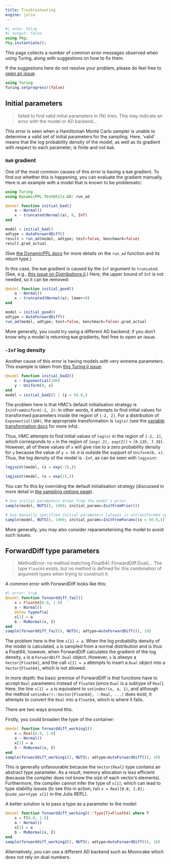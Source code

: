 ```yaml
---
title: Troubleshooting
engine: julia
---
```


```julia
#| echo: false
#| output: false
using Pkg;
Pkg.instantiate();
```

This page collects a number of common error messages observed when using Turing, along with suggestions on how to fix them.

If the suggestions here do not resolve your problem, please do feel free to [open an issue](https://github.com/TuringLang/Turing.jl/issues).

```julia
using Turing
Turing.setprogress!(false)
```

## Initial parameters

> failed to find valid initial parameters in {N} tries. This may indicate an error with the model or AD backend...

This error is seen when a Hamiltonian Monte Carlo sampler is unable to determine a valid set of initial parameters for the sampling.
Here, 'valid' means that the log probability density of the model, as well as its gradient with respect to each parameter, is finite and not `NaN`.

### `NaN` gradient

One of the most common causes of this error is having a `NaN` gradient.
To find out whether this is happening, you can evaluate the gradient manually.
Here is an example with a model that is known to be problematic:

```julia
using Turing
using DynamicPPL.TestUtils.AD: run_ad

@model function initial_bad()
    a ~ Normal()
    x ~ truncated(Normal(a), 0, Inf)
end

model = initial_bad()
adtype = AutoForwardDiff()
result = run_ad(model, adtype; test=false, benchmark=false)
result.grad_actual
```

(See [the DynamicPPL docs](https://turinglang.org/DynamicPPL.jl/stable/api/#AD-testing-and-benchmarking-utilities) for more details on the `run_ad` function and its return type.)

In this case, the `NaN` gradient is caused by the `Inf` argument to `truncated`.
(See, e.g., [this issue on Distributions.jl](https://github.com/JuliaStats/Distributions.jl/issues/1910).)
Here, the upper bound of `Inf` is not needed, so it can be removed:

```julia
@model function initial_good()
    a ~ Normal()
    x ~ truncated(Normal(a); lower=0)
end

model = initial_good()
adtype = AutoForwardDiff()
run_ad(model, adtype; test=false, benchmark=false).grad_actual
```

More generally, you could try using a different AD backend; if you don't know why a model is returning `NaN` gradients, feel free to open an issue.

### `-Inf` log density

Another cause of this error is having models with very extreme parameters.
This example is taken from [this Turing.jl issue](https://github.com/TuringLang/Turing.jl/issues/2476):

```julia
@model function initial_bad2()
    x ~ Exponential(100)
    y ~ Uniform(0, x)
end
model = initial_bad2() | (y = 50.0,)
```

The problem here is that HMC's default initialisation strategy is `InitFromUniform(-2, 2)`: in other words, it attempts to find initial values for transformed parameters inside the region of `[-2, 2]`.
For a distribution of `Exponential(100)`, the appropriate transformation is `log(x)` (see the [variable transformation docs]({{< meta dev-transforms-distributions >}}) for more info).

Thus, HMC attempts to find initial values of `log(x)` in the region of `[-2, 2]`, which corresponds to `x` in the region of `[exp(-2), exp(2)]` = `[0.135, 7.39]`.
However, all of these values of `x` will give rise to a zero probability density for `y` because the value of `y = 50.0` is outside the support of `Uniform(0, x)`.
Thus, the log density of the model is `-Inf`, as can be seen with `logjoint`:

```julia
logjoint(model, (x = exp(-2),))
```

```julia
logjoint(model, (x = exp(2),))
```

You can fix this by overriding the default initialisation strategy (discussed in more detail in [the sampling options page]({{< meta usage-sampling-options >}}#specifying-initial-parameters)).

```julia
# Use initial parameters drawn from the model's prior.
sample(model, NUTS(), 1000; initial_params=InitFromPrior())
```

```julia
# Use manually specified initial parameters (always in untransformed space).
sample(model, NUTS(), 1000; initial_params=InitFromParams((x = 60.0,)))
```

More generally, you may also consider reparameterising the model to avoid such issues.

## ForwardDiff type parameters

> MethodError: no method matching Float64(::ForwardDiff.Dual{... The type `Float64` exists, but no method is defined for this combination of argument types when trying to construct it.

A common error with ForwardDiff looks like this:

```julia
#| error: true
@model function forwarddiff_fail()
    x = Float64[0.0, 1.0]
    a ~ Normal()
    @show typeof(a)
    x[1] = a
    b ~ MvNormal(x, I)
end
sample(forwarddiff_fail(), NUTS(; adtype=AutoForwardDiff()), 10)
```

The problem here is the line `x[1] = a`.
When the log probability density of the model is calculated, `a` is sampled from a normal distribution and is thus a Float64; however, when ForwardDiff calculates the gradient of the log density, `a` is a `ForwardDiff.Dual` object.
However, `x` is _always_ a `Vector{Float64}`, and the call `x[1] = a` attempts to insert a `Dual` object into a `Vector{Float64}`, which is not allowed.

::: {.callout-note}
In more depth: the basic premise of ForwardDiff is that functions have to accept `Real` parameters instead of `Float64` (since `Dual` is a subtype of `Real`).
Here, the line `x[1] = a` is equivalent to `setindex!(x, a, 1)`, and although the method `setindex!(::Vector{Float64}, ::Real, ...)` does exist, it attempts to convert the `Real` into a `Float64`, which is where it fails.
:::

There are two ways around this.

Firstly, you could broaden the type of the container:

```julia
@model function forwarddiff_working1()
    x = Real[0.0, 1.0]
    a ~ Normal()
    x[1] = a
    b ~ MvNormal(x, I)
end
sample(forwarddiff_working1(), NUTS(; adtype=AutoForwardDiff()), 10)
```

This is generally unfavourable because the `Vector{Real}` type contains an abstract type parameter.
As a result, memory allocation is less efficient (because the compiler does not know the size of each vector's elements).
Furthermore, the compiler cannot infer the type of `x[1]`, which can lead to type stability issues (to see this in action, run `x = Real[0.0, 1.0]; @code_warntype x[1]` in the Julia REPL).

A better solution is to pass a type as a parameter to the model:

```julia
@model function forwarddiff_working2(::Type{T}=Float64) where T
    x = T[0.0, 1.0]
    a ~ Normal()
    x[1] = a
    b ~ MvNormal(x, I)
end
sample(forwarddiff_working2(), NUTS(; adtype=AutoForwardDiff()), 10)
```

Alternatively, you can use a different AD backend such as Mooncake which does not rely on dual numbers.
